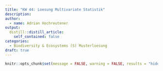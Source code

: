 ```yaml
---
title: "KW 44: Loesung Multivariate Statistik"
description:
author:
  - name: Adrian Hochreutener
output:
  distill::distill_article:
    self_contained: false
categories:
  - Biodiversity & Ecosystems (S) Musterloesung
draft: true
---
```


```r
knitr::opts_chunk$set(message = FALSE, warning = FALSE, results = "hide", fig.align="left")
```
